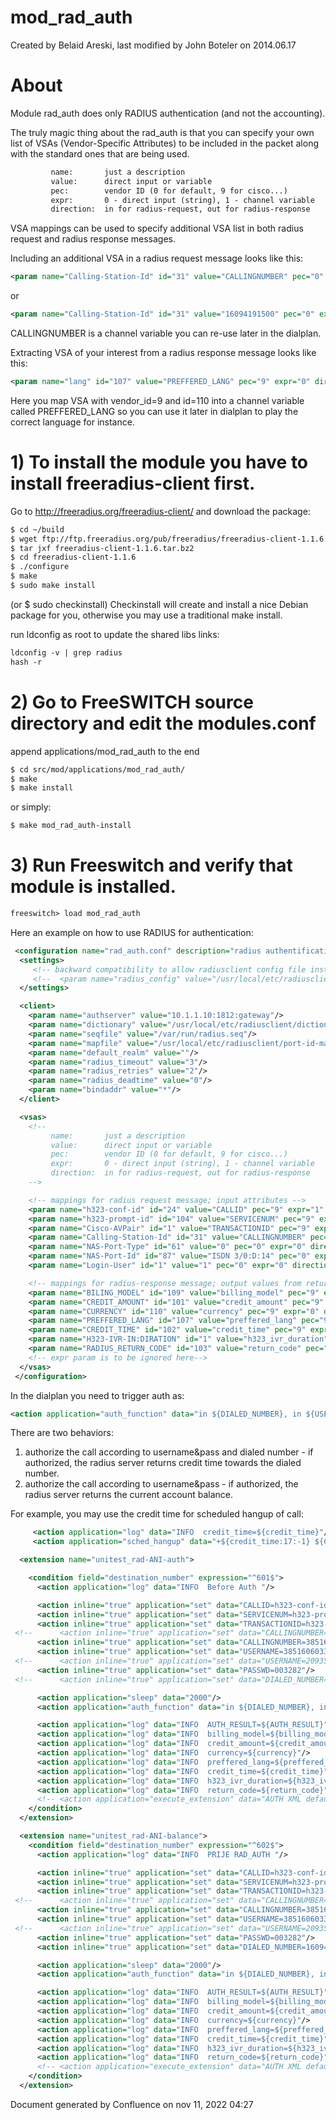 
# mod_rad_auth 

 Created by  Belaid Areski, last modified by  John Boteler on 2014.06.17

# About

Module rad\_auth does only RADIUS authentication (and not the accounting).

The truly magic thing about the rad\_auth is that you can specify your own list of VSAs (Vendor-Specific Attributes) to be included in the packet along with the standard ones that are being used.

```xml
         name:       just a description
         value:      direct input or variable
         pec:        vendor ID (0 for default, 9 for cisco...)
         expr:       0 - direct input (string), 1 - channel variable
         direction:  in for radius-request, out for radius-response
```

VSA mappings can be used to specify additional VSA list in both radius request and radius response messages.

Including an additional VSA in a radius request message looks like this:

```xml
<param name="Calling-Station-Id" id="31" value="CALLINGNUMBER" pec="0" expr="1" direction="in"/>
```

or

```xml
<param name="Calling-Station-Id" id="31" value="16094191500" pec="0" expr="0" direction="in"/>
```

CALLINGNUMBER is a channel variable you can re-use later in the dialplan.

Extracting VSA of your interest from a radius response message looks like this:

```xml
<param name="lang" id="107" value="PREFFERED_LANG" pec="9" expr="0" direction="out"/>
```

Here you map VSA with vendor\_id=9 and id=110 into a channel variable called PREFFERED\_LANG so you can use it later in dialplan to play the correct language for instance.

# 1) To install the module you have to install freeradius-client first.

Go to <http://freeradius.org/freeradius-client/> and download the package:

```xml
$ cd ~/build
$ wget ftp://ftp.freeradius.org/pub/freeradius/freeradius-client-1.1.6.tar.bz2
$ tar jxf freeradius-client-1.1.6.tar.bz2
$ cd freeradius-client-1.1.6
$ ./configure
$ make
$ sudo make install
```

(or $ sudo checkinstall) Checkinstall will create and install a nice Debian package for you, otherwise you may use a traditional make install.

run ldconfig as root to update the shared libs links:

```xml
ldconfig -v | grep radius
hash -r
```

# 2) Go to FreeSWITCH source directory and edit the modules.conf

append applications/mod\_rad\_auth to the end

```xml
$ cd src/mod/applications/mod_rad_auth/
$ make
$ make install
```

or simply:

```xml
$ make mod_rad_auth-install
```

# 3) Run Freeswitch and verify that module is installed.

```xml
freeswitch> load mod_rad_auth
```

Here an example on how to use RADIUS for authentication:

```xml
 <configuration name="rad_auth.conf" description="radius authentification module">
  <settings>
     <!-- backward compatibility to allow radiusclient config file instead of an embedded config -->
     <!--  <param name="radius_config" value="/usr/local/etc/radiusclient/radiusclient.conf"/>   -->
  </settings>

  <client>
    <param name="authserver" value="10.1.1.10:1812:gateway"/>
    <param name="dictionary" value="/usr/local/etc/radiusclient/dictionary.all"/>
    <param name="seqfile" value="/var/run/radius.seq"/>
    <param name="mapfile" value="/usr/local/etc/radiusclient/port-id-map"/>
    <param name="default_realm" value=""/>
    <param name="radius_timeout" value="3"/>
    <param name="radius_retries" value="2"/>
    <param name="radius_deadtime" value="0"/>
    <param name="bindaddr" value="*"/>
  </client>

  <vsas>
    <!-- 
         name:       just a description
         value:      direct input or variable 
         pec:        vendor ID (0 for default, 9 for cisco...)
         expr:       0 - direct input (string), 1 - channel variable
         direction:  in for radius-request, out for radius-response
    -->

    <!-- mappings for radius request message; input attributes -->
    <param name="h323-conf-id" id="24" value="CALLID" pec="9" expr="1" direction="in"/>
    <param name="h323-prompt-id" id="104" value="SERVICENUM" pec="9" expr="1" direction="in"/>
    <param name="Cisco-AVPair" id="1" value="TRANSACTIONID" pec="9" expr="1" direction="in"/>
    <param name="Calling-Station-Id" id="31" value="CALLINGNUMBER" pec="0" expr="1" direction="in"/>
    <param name="NAS-Port-Type" id="61" value="0" pec="0" expr="0" direction="in"/>
    <param name="NAS-Port-Id" id="87" value="ISDN 3/0:D:14" pec="0" expr="0" direction="in"/>
    <param name="Login-User" id="1" value="1" pec="0" expr="0" direction="in"/>

    <!-- mappings for radius-response message; output values from returning outributes -->
    <param name="BILING_MODEL" id="109" value="billing_model" pec="9" expr="0" direction="out"/>
    <param name="CREDIT_AMOUNT" id="101" value="credit_amount" pec="9" expr="0" direction="out"/>
    <param name="CURRENCY" id="110" value="currency" pec="9" expr="0" direction="out"/>
    <param name="PREFFERED_LANG" id="107" value="preffered_lang" pec="9" expr="0" direction="out"/>
    <param name="CREDIT_TIME" id="102" value="credit_time" pec="9" expr="0" direction="out"/>
    <param name="H323-IVR-IN:DIRATION" id="1" value="h323_ivr_duration" pec="9" expr="0" direction="out"/>
    <param name="RADIUS_RETURN_CODE" id="103" value="return_code" pec="9" expr="0" direction="out"/>
    <!-- expr param is to be ignored here-->
  </vsas>
 </configuration>
```

In the dialplan you need to trigger auth as:

```xml
<action application="auth_function" data="in ${DIALED_NUMBER}, in ${USERNAME}, in ${PASSWD}, out AUTH_RESULT"/>
```

There are two behaviors:

1. authorize the call according to username&pass and dialed number - if authorized, the radius server returns credit time towards the dialed number.
2. authorize the call according to username&pass - if authorized, the radius server returns the current account balance.

For example, you may use the credit time for scheduled hangup of call:

```xml
     <action application="log" data="INFO  credit_time=${credit_time}"/>
     <action application="sched_hangup" data="+${credit_time:17:-1} ${Core-UUID}"/>
```

```xml
  <extension name="unitest_rad-ANI-auth">

    <condition field="destination_number" expression="^601$">
      <action application="log" data="INFO  Before Auth "/>

      <action inline="true" application="set" data="CALLID=h323-conf-id=${uuid}"/>
      <action inline="true" application="set" data="SERVICENUM=h323-prompt-id=${destination_number}"/>
      <action inline="true" application="set" data="TRANSACTIONID=h323-ivr-out=transactionID:1234"/>
 <!--      <action inline="true" application="set" data="CALLINGNUMBER=${caller_id_number}"/> -->
      <action inline="true" application="set" data="CALLINGNUMBER=38516060333"/>
      <action inline="true" application="set" data="USERNAME=38516060333"/>
 <!--      <action inline="true" application="set" data="USERNAME=209354"/> -->
      <action inline="true" application="set" data="PASSWD=003282"/>
 <!--      <action inline="true" application="set" data="DIALED_NUMBER=16094191500"/>  -->

      <action application="sleep" data="2000"/>
      <action application="auth_function" data="in ${DIALED_NUMBER}, in ${USERNAME}, in ${PASSWD}, out AUTH_RESULT"/>

      <action application="log" data="INFO  AUTH_RESULT=${AUTH_RESULT}"/>
      <action application="log" data="INFO  billing_model=${billing_model}"/>
      <action application="log" data="INFO  credit_amount=${credit_amount}"/>
      <action application="log" data="INFO  currency=${currency}"/>
      <action application="log" data="INFO  preffered_lang=${preffered_lang}"/>
      <action application="log" data="INFO  credit_time=${credit_time}"/>
      <action application="log" data="INFO  h323_ivr_duration=${h323_ivr_duration}"/>
      <action application="log" data="INFO  return_code=${return_code}"/>
      <!-- <action application="execute_extension" data="AUTH XML default"/> -->
    </condition>
  </extension>

  <extension name="unitest_rad-ANI-balance">
    <condition field="destination_number" expression="^602$">
      <action application="log" data="INFO  PRIJE RAD_AUTH "/>

      <action inline="true" application="set" data="CALLID=h323-conf-id=${uuid}"/>
      <action inline="true" application="set" data="SERVICENUM=h323-prompt-id=${destination_number}"/>
      <action inline="true" application="set" data="TRANSACTIONID=h323-ivr-out=transactionID:1234"/>
 <!--      <action inline="true" application="set" data="CALLINGNUMBER=${caller_id_number}"/> -->
      <action inline="true" application="set" data="CALLINGNUMBER=38516060333"/>
      <action inline="true" application="set" data="USERNAME=38516060333"/>
 <!--      <action inline="true" application="set" data="USERNAME=209354"/> -->
      <action inline="true" application="set" data="PASSWD=003282"/>
      <action inline="true" application="set" data="DIALED_NUMBER=16094191500"/>

      <action application="sleep" data="2000"/>
      <action application="auth_function" data="in ${DIALED_NUMBER}, in ${USERNAME}, in ${PASSWD}, out AUTH_RESULT"/>

      <action application="log" data="INFO  AUTH_RESULT=${AUTH_RESULT}"/>
      <action application="log" data="INFO  billing_model=${billing_model}"/>
      <action application="log" data="INFO  credit_amount=${credit_amount}"/>
      <action application="log" data="INFO  currency=${currency}"/>
      <action application="log" data="INFO  preffered_lang=${preffered_lang}"/>
      <action application="log" data="INFO  credit_time=${credit_time}"/>
      <action application="log" data="INFO  h323_ivr_duration=${h323_ivr_duration}"/>
      <action application="log" data="INFO  return_code=${return_code}"/>
      <!-- <action application="execute_extension" data="AUTH XML default"/> -->
    </condition>
  </extension>
```

Document generated by Confluence on nov 11, 2022 04:27
